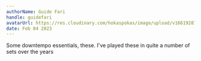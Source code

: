 ```yaml
---
authorName: Guide Fari
handle: guidefari
avatarUrl: https://res.cloudinary.com/hokaspokas/image/upload/v1661928720/bar_shpohc.png
date: Feb 04 2023
---
```


Some downtempo essentials, these.
I've played these in quite a number of sets over the years

<HorizontalScrollCards>
  <Track
    url={'https://open.spotify.com/track/4JLHvLj1cHJpopm40v32lY?si=649a72eee25348ac'}
    genres={['downtempo']}
    blurb=""
  />
  <Track
    url={'https://open.spotify.com/track/2Au7Z0UIIN39rVEiTJ7fjP?si=0cf61b8f96c24f55'}
    genres={['downtempo']}
    blurb=""
  />
</HorizontalScrollCards>
